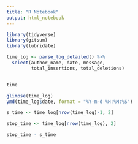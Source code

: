 ```yaml
---
title: "R Notebook"
output: html_notebook
---
```

```r
library(tidyverse)
library(gitsum)
library(lubridate)
```

```r

time_log <- parse_log_detailed() %>%
  select(author_name, date, message, 
         total_insertions, total_deletions) 


time 

glimpse(time_log)
ymd(time_log$date, format = "%Y-m-d %H:%M:%S")

s_time <- time_log[nrow(time_log)-1, 2] 

stop_time <- time_log[nrow(time_log), 2]

stop_time - s_time
```

